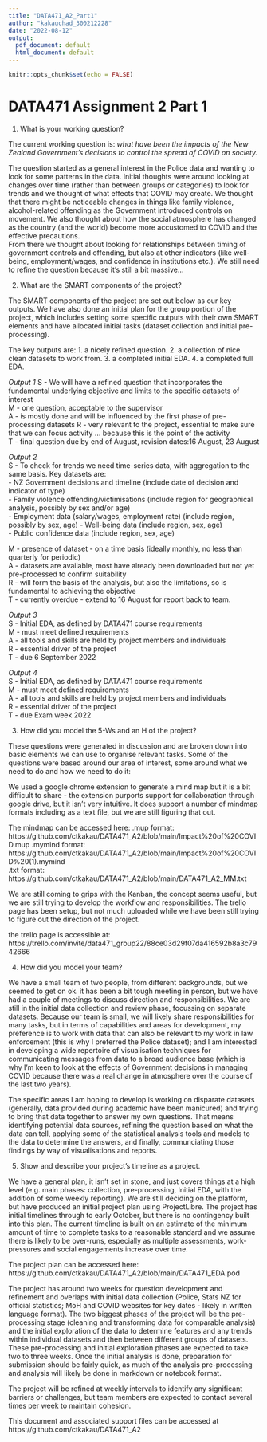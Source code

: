 ```yaml
---
title: "DATA471_A2_Part1"
author: "kakauchad_300212228"
date: "2022-08-12"
output:
  pdf_document: default
  html_document: default
---
```


```r
knitr::opts_chunk$set(echo = FALSE)
```

# DATA471 Assignment 2 Part 1  

1. What is your working question?

The current working question is:  _what have been the impacts of the New Zealand Government's decisions to control the spread of COVID on society._    

The question started as a general interest in the Police data and wanting to look for some patterns in the data.  Initial thoughts were around looking at changes over time (rather than between groups or categories) to look for trends and we thought of what effects that COVID may create.  We thought that there might be noticeable changes in things like family violence, alcohol-related offending as the Government introduced controls on movement.  We also thought about how the social atmosphere has changed as the country (and the world) become more accustomed to COVID and the effective precautions.  
From there we thought about looking for relationships between timing of government controls and offending, but also at other indicators (like well-being, employment/wages, and confidence in institutions etc.).  We still need to refine the question because it's still a bit massive...

2. What are the SMART components of the project?  

The SMART components of the project are set out below as our key outputs.  We have also done an initial plan for the group portion of the project, which includes setting some specific outputs with their own SMART elements and have allocated initial tasks (dataset collection and initial pre-processing).  

The key outputs are:  1.  a nicely refined question.  2. a collection of nice clean datasets to work from.  3. a completed initial EDA.  4. a completed full EDA.  

_Output 1_
S - We will have a refined question that incorporates the fundamental underlying objective and limits to the specific datasets of interest  
M - one question, acceptable to the supervisor  
A - is mostly done and will be influenced by the first phase of pre-processing datasets
R - very relevant to the project, essential to make sure that we can focus activity ... because this is the point of the activity  
T - final question due by end of August, revision dates:16 August, 23 August

_Output 2_  
S - To check for trends we need time-series data, with aggregation to the same basis.  Key datasets are:  
  - NZ Government decisions and timeline (include date of decision and indicator of type)  
  - Family violence offending/victimisations (include region for geographical analysis, possibly by sex and/or age)  
  - Employment data (salary/wages, employment rate) (include region, possibly by sex, age)
  - Well-being data (include region, sex, age)  
  - Public confidence data (include region, sex, age)
  
M - presence of dataset - on a time basis (ideally monthly, no less than quarterly for periodic)  
A - datasets are available, most have already been downloaded but not yet pre-processed to confirm suitability  
R - will form the basis of the analysis, but also the limitations, so is fundamental to achieving the objective  
T - currently overdue - extend to 16 August for report back to team.  

_Output 3_  
S - Initial EDA, as defined by DATA471 course requirements  
M - must meet defined requirements  
A - all tools and skills are held by project members and individuals  
R - essential driver of the project  
T - due 6 September 2022  

_Output 4_  
S - Initial EDA, as defined by DATA471 course requirements  
M - must meet defined requirements  
A - all tools and skills are held by project members and individuals  
R - essential driver of the project  
T - due Exam week 2022  

3.  How did you model the 5-Ws and an H of the project?  

These questions were generated in discussion and are broken down into basic elements we can use to organise relevant tasks.  Some of the questions were based around our area of interest, some around what we need to do and how we need to do it:  

We used a google chrome extension to generate a mind map but it is a bit difficult to share - the extension purports support for collaboration through google drive, but it isn't very intuitive.  It does support a number of mindmap formats including as a text file, but we are still figuring that out.

The mindmap can be accessed here:
 .mup format:   https://github.com/ctkakau/DATA471_A2/blob/main/Impact%20of%20COVID.mup 
 .mymind format:  https://github.com/ctkakau/DATA471_A2/blob/main/Impact%20of%20COVID%20(1).mymind  
 .txt format:  https://github.com/ctkakau/DATA471_A2/blob/main/DATA471_A2_MM.txt   

We are still coming to grips with the Kanban, the concept seems useful, but we are still trying to develop the workflow and responsibilities.  The trello page has been setup, but not much uploaded while we have been still trying to figure out the direction of the project.  

the trello page is accessible at:  https://trello.com/invite/data471_group22/88ce03d29f07da416592b8a3c7942666 

4.  How did you model your team?  

We have a small team of two people, from different backgrounds, but we seemed to get on ok.  it has been a bit tough meeting in person, but we have had a couple of meetings to discuss direction and responsibilities.  We are still in the initial data collection and review phase, focussing on separate datasets.  Because our team is small, we will likely share responsibilities for many tasks, but in terms of capabilities and areas for development, my preference is to work with data that can also be relevant to my work in law enforcement (this is why I preferred the Police dataset); and I am interested in developing a wide repertoire of visualisation techniques for communicating messages from data to a broad audience base (which is why I'm keen to look at the effects of Government decisions in managing COVID because there was a real change in atmosphere over the course of the last two years).  

The specific areas I am hoping to develop is working on disparate datasets (generally, data provided during academic have been manicured) and trying to bring that data together to answer my own questions.  That means identifying potential data sources, refining the question based on what the data can tell, applying some of the statistical analysis tools and models to the data to determine the answers, and finally, communciating those findings by way of visualisations and reports.

5.  Show and describe your project's timeline as a project.  

We have a general plan, it isn't set in stone, and just covers things at a high level (e.g. main phases:  collection, pre-processing, Initial EDA, with the addition of some weekly reporting).  We are still deciding on the platform, but have produced an initial project plan using ProjectLibre.  The project has initial timelines through to early October, but there is no contingency built into this plan.  The current timeline is built on an estimate of the minimum amount of time to complete tasks to a reasonable standard and we assume there is likely to be over-runs, especially as multiple assessments, work-pressures and social engagements increase over time.  

The project plan can be accessed here:  https://github.com/ctkakau/DATA471_A2/blob/main/DATA471_EDA.pod 

The project has around two weeks for question development and refinement and overlaps with initial data collection (Police, Stats NZ for official statistics; MoH and COVID websites for key dates - likely in written language format).  The two biggest phases of the project will be the pre-processing stage (cleaning and transforming data for comparable analysis) and the initial exploration of the data to determine features and any trends within individual datasets and then between different groups of datasets.  These pre-processing and initial exploration phases are expected to take two to three weeks.  Once the initial analysis is done, preparation for submission should be fairly quick, as much of the analysis pre-processing and analysis will likely be done in markdown or notebook format.  

The project will be refined at weekly intervals to identify any significant barriers or challenges, but team members are expected to contact several times per week to maintain cohesion. 

This document and associated support files can be accessed at https://github.com/ctkakau/DATA471_A2  




